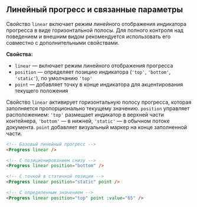 ## Линейный прогресс и связанные параметры

Свойство `linear` включает режим линейного отображения индикатора прогресса в виде горизонтальной полосы. Для полного контроля над поведением и внешним видом рекомендуется использовать его совместно с дополнительными свойствами.

**Свойства:**

- `linear` — включает режим линейного отображения прогресса
- `position` — определяет позицию индикатора (`'top'`, `'bottom'`, `'static'`), по умолчанию `'top'`
- `point` — добавляет точку в конце индикатора для акцентирования текущего положения

Свойство `linear` активирует горизонтальную полосу прогресса, которая заполняется пропорционально текущему значению. `position` управляет расположением: `'top'` размещает индикатор в верхней части контейнера, `'bottom'` — в нижней, `'static'` — в обычном потоке документа. `point` добавляет визуальный маркер на конце заполненной части.

```html
<!-- Базовый линейный прогресс -->
<Progress linear />

<!-- С позиционированием снизу -->
<Progress linear position="bottom" />

<!-- С точкой в статичной позиции -->
<Progress linear position="static" point />

<!-- С определенным значением -->
<Progress linear position="top" point :value="65" />
```
